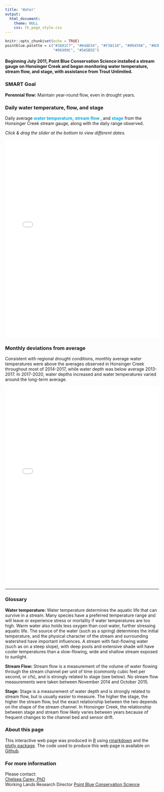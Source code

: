 ```yaml
---
title: 'Water'
output:
  html_document:
    theme: NULL
    css: tk_page_style.css 
---
```

```r
knitr::opts_chunk$set(echo = TRUE)
pointblue.palette = c("#3682C7", "#64AD34", "#F38118", "#00459A", "#B3D225", 
                      "#96999C", "#5A5B5E")
```

#### Beginning July 2011, Point Blue Conservation Science installed a stream gauge on Honsinger Creek and began monitoring water temperature, stream flow, and stage, with assistance from Trout Unlimited. {#intro}

### SMART Goal

<b>Perennial flow:</b> Maintain year-round flow, even in drought years.


### Daily water temperature, flow, and stage
Daily average <font color='`r pointblue.palette[3]`'><b>water temperature</b></font>, <font color='`r pointblue.palette[2]`'><b>stream flow </b></font>, and <font color='`r pointblue.palette[1]`'><b>stage</b></font> from the Honsinger Creek stream gauge, along with the daily range observed.

<i>Click & drag the slider at the bottom to view different dates.</i>

<center>
<iframe src="widget/stream_plot_daily.html" data-external="1" style="border: none;" width = 100%; height = 650px;></iframe>
</center>



### Monthly deviations from average
Consistent with regional drought conditions, monthly average water temperatures were above the averages observed in Honsinger Creek throughout most of 2014-2017, while water depth was below average 2013-2017. In 2017-2020, water depths increased and water temperatures varied around the long-term average.

<center>
<iframe src="widget/stream_plot_monthly.html" data-external="1" style="border: none;" width = 100%; height = 650px;></iframe>
</center>

----------------------------------------------------------

### Glossary

**Water temperature:** Water temperature determines the aquatic life that can survive in a stream. Many species have a preferred temperature range and will leave or experience stress or mortality if water temperatures are too high. Warm water also holds less oxygen than cool water, further stressing aquatic life. The source of the water (such as a spring) determines the initial temperature, and the physical character of the stream and surrounding watershed have important influences. A stream with fast-flowing water (such as on a steep slope), with deep pools and extensive shade will have cooler temperatures than a slow-flowing, wide and shallow stream exposed to sunlight.

**Stream Flow:** Stream flow is a measurement of the volume of water flowing through the stream channel per unit of time (commonly cubic feet per second, or cfs), and is strongly related to stage (see below). No stream flow measurements were taken between November 2014 and October 2015.

**Stage:** Stage is a measurement of water depth and is strongly related to stream flow, but is usually easier to measure. The higher the stage, the higher the stream flow, but the exact relationship between the two depends on the shape of the stream channel. In Honsinger Creek, the relationship between stage and stream flow likely varies between years because of frequent changes to the channel bed and sensor drift.

### About this page

This interactive web page was produced in [R](https://www.R-project.org/){target="_blank"} using [rmarkdown](https://rmarkdown.rstudio.com/){target="_blank"} and the [plotly package](https://plot.ly/r/){target="_blank"}. The code used to produce this web page is available on [Github](https://github.com/pointblue/tomkat){target="_blank"}.


### For more information

Please contact:  
[Chelsea Carey, PhD](https://www.pointblue.org/employee_bios/chelsea-carey/){target="_blank"}  
Working Lands Research Director
[Point Blue Conservation Science](https://www.pointblue.org){target="_blank"}
